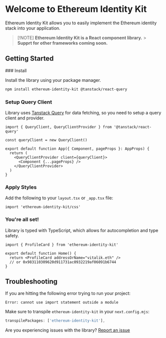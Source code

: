 
# Welcome to Ethereum Identity Kit

Ethereum Identity Kit allows you to easily implement the Ethereum identity stack into your application.

> [!NOTE] **Ethereum Identity Kit is a React component library.** > **Supprt for other frameworks coming soon.**

## Getting Started

<Steps>
### Install

Install the library using your package manager.

```sh npm2yarn copy
npm install ethereum-identity-kit @tanstack/react-query
```

### Setup Query Client

Library uses [Tanstack Query](https://tanstack.com/query) for data fetching, so you need to setup a query client and provider.

```tsx copy
import { QueryClient, QueryClientProvider } from '@tanstack/react-query'

const queryClient = new QueryClient()

export default function App({ Component, pageProps }: AppProps) {
  return (
    <QueryClientProvider client={queryClient}>
      <Component {...pageProps} />
    </QueryClientProvider>
  )
}
```

### Apply Styles

Add the following to your `layout.tsx` or `_app.tsx` file:

```tsx copy
import 'ethereum-identity-kit/css'
```

### You're all set!

Library is typed with TypeScript, which allows for autocompletion and type safety.

```tsx copy
import { ProfileCard } from 'ethereum-identity-kit'

export default function Home() {
  return <ProfileCard addressOrName="vitalik.eth" />
  // or 0x983110309620d911731ac0932219af06091b6744
}
```

</Steps>

## Troubleshooting

If you are hitting the following error trying to run your project:

```
Error: cannot use import statement outside a module
```

Make sure to transpile `ethereum-identity-kit` in your `next.config.mjs`:

```js copy
transpilePackages: ['ethereum-identity-kit'],
```

Are you experiencing issues with the library? [Report an issue](https://github.com/ethereumidentitykit/identity-kit/issues/new)
